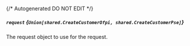 {/* Autogenerated DO NOT EDIT  */}

##### `request` *{`Union[shared.CreateCustomerOfpi, shared.CreateCustomerPse]`}*
The request object to use for the request.
<Collapsible>
    <CreateCustomerRequestBody/>
</Collapsible>



